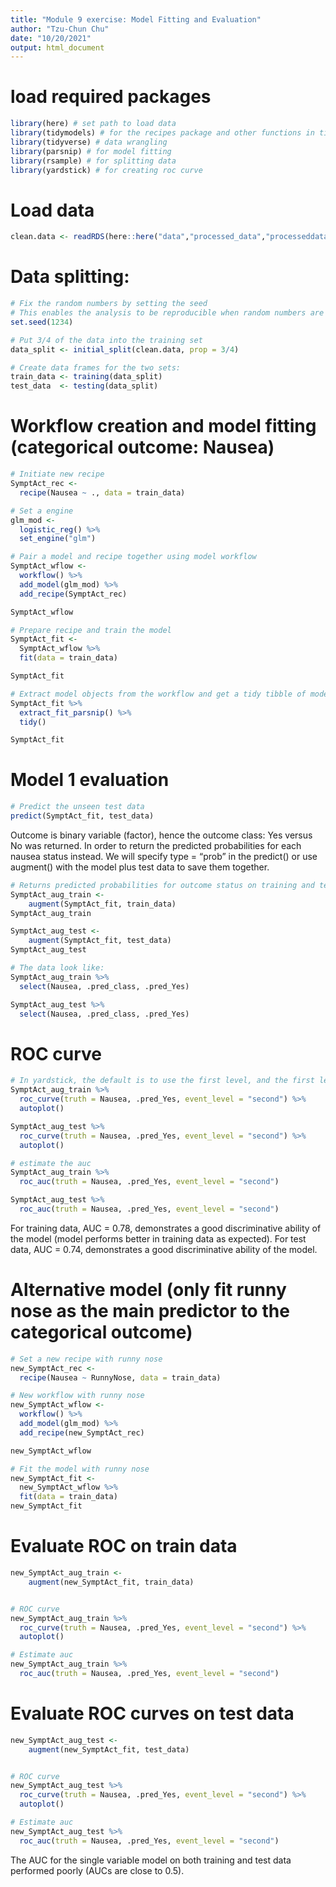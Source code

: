 ```yaml
---
title: "Module 9 exercise: Model Fitting and Evaluation"
author: "Tzu-Chun Chu"
date: "10/20/2021"
output: html_document
---
```


# load required packages
```r

library(here) # set path to load data
library(tidymodels) # for the recipes package and other functions in tidymodels
library(tidyverse) # data wrangling
library(parsnip) # for model fitting
library(rsample) # for splitting data
library(yardstick) # for creating roc curve
```

# Load data
```r
clean.data <- readRDS(here::here("data","processed_data","processeddata.rds"))

```


# Data splitting: 
```r
# Fix the random numbers by setting the seed 
# This enables the analysis to be reproducible when random numbers are used 
set.seed(1234)

# Put 3/4 of the data into the training set 
data_split <- initial_split(clean.data, prop = 3/4)

# Create data frames for the two sets:
train_data <- training(data_split)
test_data  <- testing(data_split)

```

# Workflow creation and model fitting (categorical outcome: Nausea)
```r
# Initiate new recipe
SymptAct_rec <- 
  recipe(Nausea ~ ., data = train_data) 

# Set a engine
glm_mod <- 
  logistic_reg() %>% 
  set_engine("glm")

# Pair a model and recipe together using model workflow
SymptAct_wflow <- 
  workflow() %>% 
  add_model(glm_mod) %>% 
  add_recipe(SymptAct_rec)

SymptAct_wflow
```


```r
# Prepare recipe and train the model 
SymptAct_fit <- 
  SymptAct_wflow %>% 
  fit(data = train_data)

SymptAct_fit

# Extract model objects from the workflow and get a tidy tibble of model coefficients
SymptAct_fit %>% 
  extract_fit_parsnip() %>% 
  tidy()

SymptAct_fit
```


# Model 1 evaluation 
```r
# Predict the unseen test data 
predict(SymptAct_fit, test_data)
```
Outcome is binary variable (factor), hence the outcome class: Yes versus No was returned. In order to return the predicted probabilities for each nausea status instead. We will specify type = "prob" in the predict() or use augment() with the model plus test data to save them together. 


```r
# Returns predicted probabilities for outcome status on training and test data
SymptAct_aug_train <- 
	augment(SymptAct_fit, train_data)
SymptAct_aug_train

SymptAct_aug_test <- 
	augment(SymptAct_fit, test_data)
SymptAct_aug_test

# The data look like: 
SymptAct_aug_train %>%
  select(Nausea, .pred_class, .pred_Yes)

SymptAct_aug_test %>%
  select(Nausea, .pred_class, .pred_Yes)

```


# ROC curve 
```r
# In yardstick, the default is to use the first level, and the first level of Nausea is "No", so event_level argument was used to specify the second level as the event
SymptAct_aug_train %>% 
  roc_curve(truth = Nausea, .pred_Yes, event_level = "second") %>% 
  autoplot()

SymptAct_aug_test %>% 
  roc_curve(truth = Nausea, .pred_Yes, event_level = "second") %>% 
  autoplot()

# estimate the auc
SymptAct_aug_train %>% 
  roc_auc(truth = Nausea, .pred_Yes, event_level = "second")

SymptAct_aug_test %>% 
  roc_auc(truth = Nausea, .pred_Yes, event_level = "second")
```

For training data, AUC = 0.78, demonstrates a good discriminative ability of the model (model performs better in training data as expected).
For test data, AUC = 0.74, demonstrates a good discriminative ability of the model.


# Alternative model (only fit runny nose as the main predictor to the categorical outcome)
```r
# Set a new recipe with runny nose
new_SymptAct_rec <- 
  recipe(Nausea ~ RunnyNose, data = train_data) 

# New workflow with runny nose
new_SymptAct_wflow <- 
  workflow() %>% 
  add_model(glm_mod) %>% 
  add_recipe(new_SymptAct_rec)

new_SymptAct_wflow

# Fit the model with runny nose
new_SymptAct_fit <- 
  new_SymptAct_wflow %>% 
  fit(data = train_data)
new_SymptAct_fit

```


# Evaluate ROC on train data 
```r
new_SymptAct_aug_train <- 
	augment(new_SymptAct_fit, train_data)


# ROC curve
new_SymptAct_aug_train %>% 
  roc_curve(truth = Nausea, .pred_Yes, event_level = "second") %>% 
  autoplot()

# Estimate auc
new_SymptAct_aug_train %>% 
  roc_auc(truth = Nausea, .pred_Yes, event_level = "second")

```


# Evaluate ROC curves on test data 
```r
new_SymptAct_aug_test <- 
	augment(new_SymptAct_fit, test_data)


# ROC curve
new_SymptAct_aug_test %>% 
  roc_curve(truth = Nausea, .pred_Yes, event_level = "second") %>% 
  autoplot()

# Estimate auc
new_SymptAct_aug_test %>% 
  roc_auc(truth = Nausea, .pred_Yes, event_level = "second")

```

The AUC for the single variable model on both training and test data performed poorly (AUCs are close to 0.5).